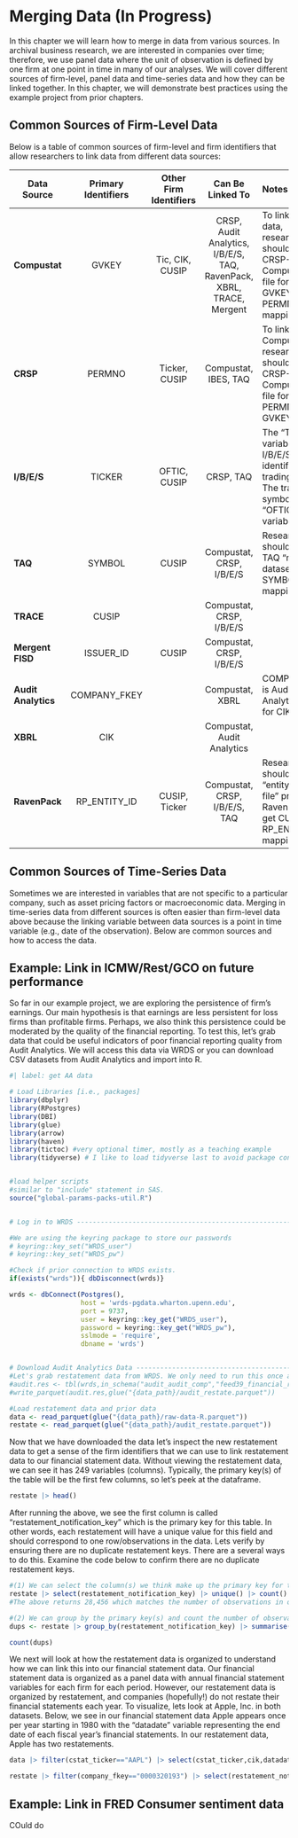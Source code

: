 # Merging Data (In Progress)

In this chapter we will learn how to merge in data from various sources. In archival business research, we are interested in companies over time; therefore, we use panel data where the unit of observation is defined by one firm at one point in time in many of our analyses. We will cover different sources of firm-level, panel data and time-series data and how they can be linked together. In this chapter, we will demonstrate best practices using the example project from prior chapters.

## Common Sources of Firm-Level Data

Below is a table of common sources of firm-level and firm identifiers that allow researchers to link data from different data sources:

| Data Source | Primary Identifiers | Other Firm Identifiers | Can Be Linked To | Notes |
|---------------|:-------------:|:-------------:|:-------------:|:--------------|
| **Compustat** | GVKEY | Tic, CIK, CUSIP | CRSP, Audit Analytics, I/B/E/S, TAQ, RavenPack, XBRL, TRACE, Mergent | To link to CRSP data, researchers should use the CRSP-Compustat link file for the GVKEY-PERMNO mapping. |
| **CRSP** | PERMNO | Ticker, CUSIP | Compustat, IBES, TAQ | To link to Compustat data, researchers should use the CRSP-Compustat link file for PERMNO-GVKEY mapping. |
| **I/B/E/S** | TICKER | OFTIC, CUSIP | CRSP, TAQ | The "TICKER" variable is the I/B/E/S firm identifier **not** the trading symbol. The trading symbol is the "OFTIC" variable. |
| **TAQ** | SYMBOL | CUSIP | Compustat, CRSP, I/B/E/S | Researchers should use the TAQ "master" dataset to create SYMBOL-CUSIP mapping. |
| **TRACE** | CUSIP |  | Compustat, CRSP, I/B/E/S |  |
| **Mergent FISD** | ISSUER_ID | CUSIP | Compustat, CRSP, I/B/E/S |  |
| **Audit Analytics** | COMPANY_FKEY |  | Compustat, XBRL | COMPANY_FKEY is Audit Analytic's name for CIK. |
| **XBRL** | CIK |  | Compustat, Audit Analytics |  |
| **RavenPack** | RP_ENTITY_ID | CUSIP, Ticker | Compustat, CRSP, I/B/E/S, TAQ | Researchers should use the "entity mapping file" provided by RavenPack to get CUSIP-RP_ENTITY_ID mapping. |

## Common Sources of Time-Series Data

Sometimes we are interested in variables that are not specific to a particular company, such as asset pricing factors or macroeconomic data. Merging in time-series data from different sources is often easier than firm-level data above because the linking variable between data sources is a point in time variable (e.g., date of the observation). Below are common sources and how to access the data.

## Example: Link in ICMW/Rest/GCO on future performance

So far in our example project, we are exploring the persistence of firm's earnings. Our main hypothesis is that earnings are less persistent for loss firms than profitable firms. Perhaps, we also think this persistence could be moderated by the quality of the financial reporting. To test this, let's grab data that could be useful indicators of poor financial reporting quality from Audit Analytics. We will access this data via WRDS or you can download CSV datasets from Audit Analytics and import into R.

```r
#| label: get AA data

# Load Libraries [i.e., packages]
library(dbplyr)
library(RPostgres)
library(DBI)
library(glue)
library(arrow)
library(haven)
library(tictoc) #very optional timer, mostly as a teaching example
library(tidyverse) # I like to load tidyverse last to avoid package conflicts


#load helper scripts
#similar to "include" statement in SAS.
source("global-params-packs-util.R")


# Log in to WRDS -------------------------------------------------------------------

#We are using the keyring package to store our passwords
# keyring::key_set("WRDS_user")
# keyring::key_set("WRDS_pw")

#Check if prior connection to WRDS exists.
if(exists("wrds")){ dbDisconnect(wrds)}

wrds <- dbConnect(Postgres(),
                  host = 'wrds-pgdata.wharton.upenn.edu',
                  port = 9737,
                  user = keyring::key_get("WRDS_user"),
                  password = keyring::key_get("WRDS_pw"),
                  sslmode = 'require',
                  dbname = 'wrds')


# Download Audit Analytics Data -------------------------------------------------
#Let's grab restatement data from WRDS. We only need to run this once and save the data locally to use in the future. If we wanted to update for the latest available version, we can uncomment the below to recollect the data and save it down.
#audit.res <- tbl(wrds,in_schema("audit_audit_comp","feed39_financial_restatements")) |> collect()
#write_parquet(audit.res,glue("{data_path}/audit_restate.parquet"))

#Load restatement data and prior data
data <- read_parquet(glue("{data_path}/raw-data-R.parquet"))
restate <- read_parquet(glue("{data_path}/audit_restate.parquet"))

```

Now that we have downloaded the data let's inspect the new restatement data to get a sense of the firm identifiers that we can use to link restatement data to our financial statement data. Without viewing the restatement data, we can see it has 249 variables (columns). Typically, the primary key(s) of the table will be the first few columns, so let's peek at the dataframe.

```r
restate |> head()
```

After running the above, we see the first column is called "restatement_notification_key" which is the primary key for this table. In other words, each restatement will have a unique value for this field and should correspond to one row/observations in the data. Lets verify by ensuring there are no duplicate restatement keys. There are a several ways to do this. Examine the code below to confirm there are no duplicate restatement keys.

```r
#(1) We can select the column(s) we think make up the primary key for this table and use the command unique() followed by a count() command to see how many rows this returns. We can compare to the original dataframe to see if they are the same. 
restate |> select(restatement_notification_key) |> unique() |> count()
#The above returns 28,456 which matches the number of observations in our original dataset.

#(2) We can group by the primary key(s) and count the number of observations by that grouping to see if there are any with more than one observation. It is good practice to set output of this into a separate dataframe which we are going to call "dups." If there are no duplicate observations this dataset should be empty indicating the restatement key is the primary key. 
dups <- restate |> group_by(restatement_notification_key) |> summarise(obs = n()) |> filter(obs>1)

count(dups)

```
We next will look at how the restatement data is organized to understand how we can link this into our financial statement data. Our financial statement data is organized as a panel data with annual financial statement variables for each firm for each period. However, our restatement data is organized by restatement, and companies (hopefully!) do not restate their financial statements each year. To visualize, lets look at Apple, Inc. in both datasets. Below, we see in our financial statement data Apple appears once per year starting in 1980 with the "datadate" variable representing the end date of each fiscal year's financial statements. In our restatement data, Apple has two restatements.

```r
data |> filter(cstat_ticker=="AAPL") |> select(cstat_ticker,cik,datadate)

restate |> filter(company_fkey=="0000320193") |> select(restatement_notification_key,file_date,res_begin_date,res_end_date)
```

## Example: Link in FRED Consumer sentiment data

COuld do
